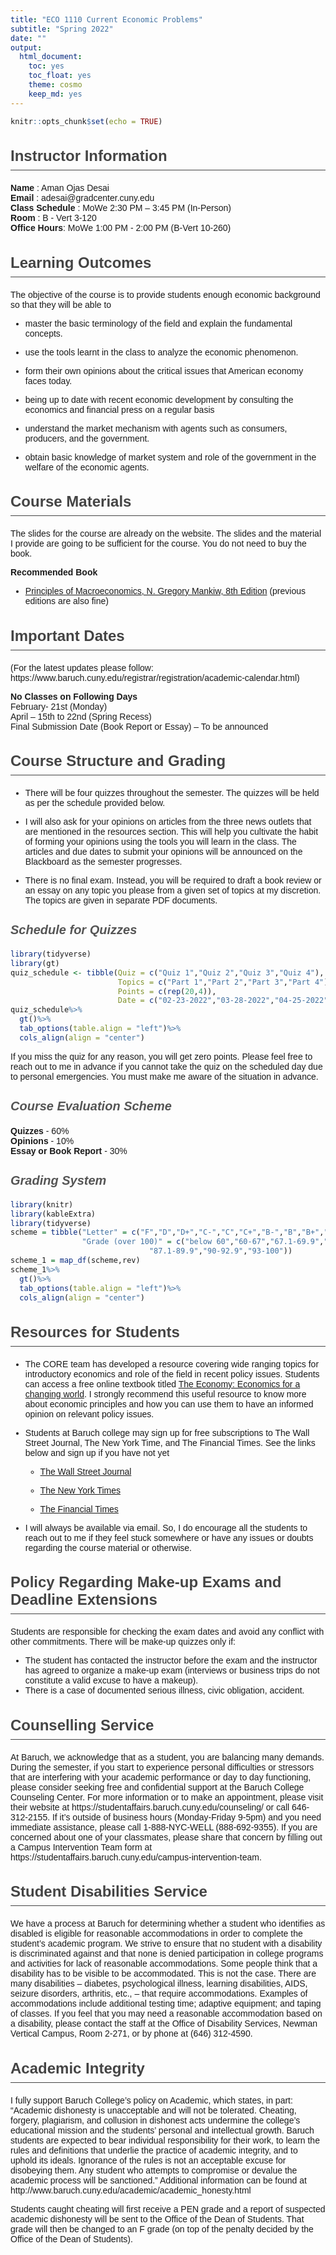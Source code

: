 ---
title: "ECO 1110 Current Economic Problems"
subtitle: "Spring 2022"
date: ""
output: 
  html_document: 
    toc: yes
    toc_float: yes
    theme: cosmo
    keep_md: yes
---

<style type="text/css">

h1 {
  font-family: 'Source Sans Pro', sans-serif;
  font-size: 28px;
  color: #333333;
  border-bottom: 2px solid #333333;
  padding-bottom: 10px;
}

h2 {
  font-family: 'Source Sans Pro', sans-serif;
  font-size: 24px;
  color: #444444;
  border-bottom: 1px solid #444444;
  padding-bottom: 8px;
}

h3 {
  font-family: 'Source Sans Pro', sans-serif;
  font-size: 20px;
  color: #555555;
  font-style: italic;
}

body {
  font-family: 'Source Sans Pro', sans-serif;
  font-weight: 400;
}
</style>
```{r setup, include=FALSE}
knitr::opts_chunk$set(echo = TRUE)
```


## Instructor Information 
**Name** : Aman Ojas Desai\
**Email** : adesai@gradcenter.cuny.edu\
**Class Schedule** : MoWe 2:30 PM – 3:45 PM  (In-Person)\
**Room** :  B - Vert 3-120\
**Office Hours**: MoWe 1:00 PM - 2:00 PM (B-Vert 10-260)

## Learning Outcomes

The objective of the course is to provide students enough economic background so that they will be able to 

- master the basic terminology of the field and explain the fundamental concepts.

-	use the tools learnt in the class to analyze the economic phenomenon. 

-	form their own opinions about the critical issues that American economy faces today.

-	being up to date with recent economic development by consulting the economics and financial press on a regular basis

-	understand the market mechanism with agents such as consumers, producers, and the government.

-	obtain basic knowledge of market system and role of the government in the welfare of the economic agents.

## Course Materials

The slides for the course are already on the website. The slides and the material I provide are going to be sufficient for the course. You do not need to buy the book.

**Recommended Book**

- [Principles of Macroeconomics, N. Gregory Mankiw, 8th Edition](https://www.amazon.com/Principles-Macroeconomics-N-Gregory-Mankiw/dp/1305971507) (previous editions are also fine)


## Important Dates

(For the latest updates please follow: https://www.baruch.cuny.edu/registrar/registration/academic-calendar.html)

**No Classes on Following Days**\
February- 21st (Monday)\
April – 15th to 22nd (Spring Recess)\
Final Submission Date (Book Report or Essay) – To be announced

## Course Structure and Grading

- There will be four quizzes throughout the semester. The quizzes will be held as per the schedule provided below. 

-	I will also ask for your opinions on articles from the three news outlets that are mentioned in the resources section. This will help you cultivate the habit of forming your opinions using the tools you will learn in the class. The articles and due dates to submit your opinions will be announced on the Blackboard as the semester progresses.

-	There is no final exam. Instead, you will be required to draft a book review or an essay on any topic you please from a given set of topics at my discretion. The topics are given in separate PDF documents.


### Schedule for Quizzes
```{r quiz schedule, warning=FALSE,message=FALSE, echo=FALSE}
library(tidyverse)
library(gt)
quiz_schedule <- tibble(Quiz = c("Quiz 1","Quiz 2","Quiz 3","Quiz 4"),
                        Topics = c("Part 1","Part 2","Part 3","Part 4"),
                        Points = c(rep(20,4)),
                        Date = c("02-23-2022","03-28-2022","04-25-2022","05-16-2022"))
quiz_schedule%>%
  gt()%>%
  tab_options(table.align = "left")%>%
  cols_align(align = "center")
```




If you miss the quiz for any reason, you will get zero points. Please feel free to reach out to me in advance if you cannot take the quiz on the scheduled day due to personal emergencies. You must make me aware of the situation in advance.

### Course Evaluation Scheme
**Quizzes**	-	60%\
**Opinions** 		-	10%\
**Essay or Book Report**  - 30%\

### Grading System

```{r echo=FALSE, message=FALSE, warning=FALSE}
library(knitr)
library(kableExtra)
library(tidyverse)
scheme = tibble("Letter" = c("F","D","D+","C-","C","C+","B-","B","B+","A-","A"), 
                "Grade (over 100)" = c("below 60","60-67","67.1-69.9","70-72.9","73-77","77.1-79.9","80-82.9","83-87",
                               "87.1-89.9","90-92.9","93-100"))
scheme_1 = map_df(scheme,rev)
scheme_1%>%
  gt()%>%
  tab_options(table.align = "left")%>%
  cols_align(align = "center")
```


## Resources for Students

- The CORE team has developed a resource covering wide ranging topics for introductory economics and role of the field in recent policy issues. Students can access a free online textbook titled [The Economy: Economics for a changing world](https://www.core-econ.org/the-economy/book/text/0-3-contents.html). I strongly recommend this useful resource to know more about economic principles and how you can use them to have an informed opinion on relevant policy issues.

- Students at Baruch college may sign up for free subscriptions to The Wall Street Journal, The New York Time, and The Financial Times. See the links below and sign up if you have not yet

    + [The Wall Street Journal](https://guides.newman.baruch.cuny.edu/wallstreetjournal)
    
    + [The New York Times](https://guides.newman.baruch.cuny.edu/newyorktimes)
    
    + [The Financial Times](https://www.ft.com/join/licence/5d27ac4e-cb0c-47f0-89e3-9bb20bf4c867/details)

- I will always be available via email. So, I do encourage all the students to reach out to me if they feel stuck somewhere or have any issues or doubts regarding the course material or otherwise.

## Policy Regarding Make-up Exams and Deadline Extensions

Students are responsible for checking the exam dates and avoid any conflict with other commitments. There will be make-up quizzes only if: 

-	The student has contacted the instructor before the exam and the instructor has agreed to organize a make-up exam (interviews or business trips do not constitute a valid excuse to have a makeup).\
-	There is a case of documented serious illness, civic obligation, accident. 

## Counselling Service

At Baruch, we acknowledge that as a student, you are balancing many demands. During the semester, if you start to experience personal difficulties or stressors that are interfering with your academic performance or day to day functioning, please consider seeking free and confidential support at the Baruch College Counseling Center. For more information or to make an appointment, please visit their website at https://studentaffairs.baruch.cuny.edu/counseling/ or call 646-312-2155. If it's outside of business hours (Monday-Friday 9-5pm) and you need immediate assistance, please call 1-888-NYC-WELL (888-692-9355). If you are concerned about one of your classmates, please share that concern by filling out a Campus Intervention Team form at  https://studentaffairs.baruch.cuny.edu/campus-intervention-team.

## Student Disabilities Service

We have a process at Baruch for determining whether a student who identifies as disabled is eligible for reasonable accommodations in order to complete the student’s academic program. We strive to ensure that no student with a disability is discriminated against and that none is denied participation in college programs and activities for lack of reasonable accommodations. 
Some people think that a disability has to be visible to be accommodated. This is not the case. There are many disabilities – diabetes, psychological illness, learning disabilities, AIDS, seizure disorders, arthritis, etc., – that require accommodations. 
Examples of accommodations include additional testing time; adaptive equipment; and taping of classes. If you feel that you may need a reasonable accommodation based on a disability, please contact the staff at the Office of Disability Services, Newman Vertical Campus, Room 2-271, or by phone at (646) 312-4590.

## Academic Integrity 

I fully support Baruch College's policy on Academic, which states, in part: 
"Academic dishonesty is unacceptable and will not be tolerated. Cheating, forgery, plagiarism, and collusion in dishonest acts undermine the college's educational mission and the students' personal and intellectual growth. Baruch students are expected to bear individual responsibility for their work, to learn the rules and definitions that underlie the practice of academic integrity, and to uphold its ideals. Ignorance of the rules is not an acceptable excuse for disobeying them. Any student who attempts to compromise or devalue the academic process will be sanctioned." Additional information can be found at http://www.baruch.cuny.edu/academic/academic_honesty.html

Students caught cheating will first receive a PEN grade and a report of suspected academic dishonesty will be sent to the Office of the Dean of Students. That grade will then be changed to an F grade (on top of the penalty decided by the Office of the Dean of Students).  

<!--## Tentative Schedule (subject to change)

**Part 1**

1. Introduction

2. Basic Concepts of Trade

**Part 2**

3. Introduction to Competitive Markets (Supply and Demand)

4. Elasticity

5. Government Policies in Competitive Markets

**Part 3**

6. National Income Accounting

7. Cost of Living 

**Part 4**

8. Unemployment

9. Money, Federal Reserve and Monetary Policy-->